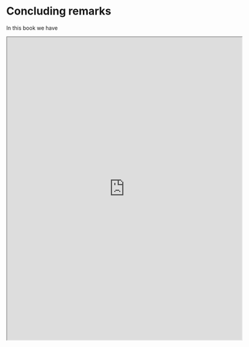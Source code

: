 # Concluding remarks

In this book we have 

<iframe src="https://dundee.onlinesurveys.ac.uk/stats-book-internal-feedback" width="620" height="800"></iframe>
